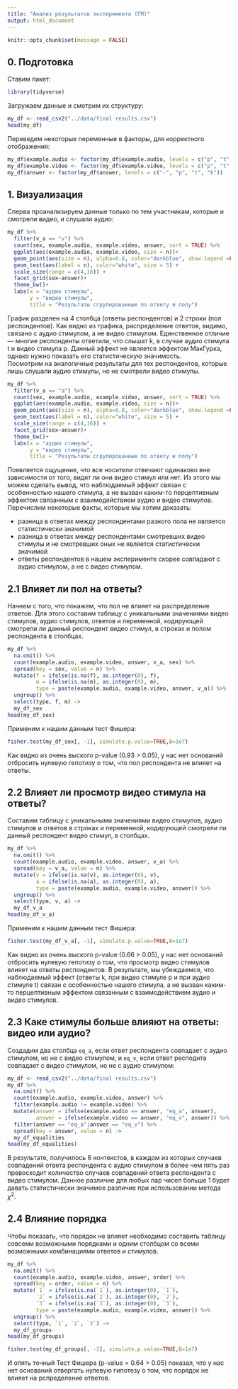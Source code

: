 ```yaml
---
title: "Анализ результатов эксперимента (ГМ)"
output: html_document
---
```

```r
knitr::opts_chunk$set(message = FALSE)
```

## 0. Подготовка
Ставим пакет:
```r
library(tidyverse)
```
Загружаем данные и смотрим их структуру:
```r
my_df <- read_csv2("../data/final results.csv")
head(my_df)
```
Переведем некоторые переменные в факторы, для корректного отображения:
```r
my_df$example.audio <- factor(my_df$example.audio, levels = c("p", "t", "k"))
my_df$example.video <- factor(my_df$example.video, levels = c("p", "t", "k"))
my_df$answer <- factor(my_df$answer, levels = c("-", "p", "t", "k"))
```

## 1. Визуализация
Сперва проанализируем данные только по тем участникам, которые и смотрели видео, и слушали аудио:
```r
my_df %>%
  filter(v_a == "v") %>% 
  count(sex, example.audio, example.video, answer, sort = TRUE) %>% 
  ggplot(aes(example.audio, example.video, size = n))+
  geom_point(aes(size = n), alpha=0.8, color="darkblue", show.legend =FALSE) +
  geom_text(aes(label = n), color="white", size = 5) +
  scale_size(range = c(4,16)) +
  facet_grid(sex~answer)+
  theme_bw()+
  labs(x = "аудио стимулы",
       y = "видео стимулы",
       title = "Результаты сгрупированные по ответу и полу")
```

График разделен на 4 столбца (ответы респондентов) и 2 строки (пол респондентов). Как видно из графика, распределение ответов, видимо, связано с аудио стимулом, а не видео стимулом. Единственное отличие --- многие респонденты ответили, что слышат k, в случае аудио стимула t и видео стимула p. Данный эффект не является эффектом МакГурка, однако нужно показать его статистическую значимость.  
Посмотрим на аналогичные результаты для тех респондентов, которые лишь слушали аудио стимулы, но не смотрели видео стимулы.

```r
my_df %>%
  filter(v_a == "a") %>% 
  count(sex, example.audio, example.video, answer, sort = TRUE) %>% 
  ggplot(aes(example.audio, example.video, size = n))+
  geom_point(aes(size = n), alpha=0.8, color="darkblue", show.legend =FALSE) +
  geom_text(aes(label = n), color="white", size = 5) +
  scale_size(range = c(4,16)) +
  facet_grid(sex~answer)+
  theme_bw()+
  labs(x = "аудио стимулы",
       y = "видео стимулы",
       title = "Результаты сгрупированные по ответу и полу")
```

Появляется ощущение, что все носители отвечают одинаково вне зависимости от того, видят ли они видео стимул или нет. Из этого мы можем сделать вывод, что наблюдаемый эффект связан с особенностью нашего стимула, а не вызван каким-то перцептивным эффектом связанным с взаимодействием аудио и видео стимулов.
Перечислим некоторые факты, которые мы хотим доказать:

* разница в ответах между респондентами разного пола не является статистически значимой
* разница в ответах между респондентами смотревших видео стимулы и не смотревших оных не является статистически значимой
* ответы респондентов в нашем эксперименте скорее совпадают с аудио стимулом, а не с видео стимулом.

## 2.1 Влияет ли пол на ответы?
Начнем с того, что покажем, что пол не влияет на распределение ответов. Для этого составим таблицу с уникальными значениями видео стимулов, аудио стимулов, ответов и переменной, кодирующей смотрели ли данный респондент видео стимул, в строках и полом респондента в столбцах.
```r
my_df %>%
  na.omit() %>% 
  count(example.audio, example.video, answer, v_a, sex) %>% 
  spread(key = sex, value = n) %>% 
  mutate(f = ifelse(is.na(f), as.integer(0), f),
         m = ifelse(is.na(m), as.integer(0), m),
         type = paste(example.audio, example.video, answer, v_a)) %>% 
  ungroup() %>% 
  select(type, f, m) ->
  my_df_sex
head(my_df_sex)
```
Применим к нашим данным тест Фишера:
```r
fisher.test(my_df_sex[, -1], simulate.p.value=TRUE,B=1e7)
```
Как видно из очень выского p-value (0.93 > 0.05), у нас нет оснований отбросить нулевую гепотизу о том, что пол респондента не влияет на ответы.

## 2.2 Влияет ли просмотр видео стимула на ответы?
Cоставим таблицу с уникальными значениями видео стимулов, аудио стимулов и ответов в строках и переменной, кодирующей смотрели ли данный респондент видео стимул, в столбцах.

```r
my_df %>%
  na.omit() %>% 
  count(example.audio, example.video, answer, v_a) %>% 
  spread(key = v_a, value = n) %>% 
  mutate(v = ifelse(is.na(v), as.integer(0), v),
         a = ifelse(is.na(a), as.integer(0), a),
         type = paste(example.audio, example.video, answer)) %>% 
  ungroup() %>% 
  select(type, v, a) ->
  my_df_v_a
head(my_df_v_a)
```
Применим к нашим данным тест Фишера:
```r
fisher.test(my_df_v_a[, -1], simulate.p.value=TRUE,B=1e7)
```

Как видно из очень выского p-value (0.66 > 0.05), у нас нет оснований отбросить нулевую гепотизу о том, что просмотр видео стимулов влияет на ответы респондентов. В результате, мы убеждаемся, что наблюдаемый эффект (ответы k, при видео стимуле p и при аудио стимуле t) связан с особенностью нашего стимула, а не вызван каким-то перцептивным эффектом связанным с взаимодействием аудио и видео стимулов.

## 2.3 Каке стимулы больше влияют на ответы: видео или аудио?
Создадим два столбца `eq_a`, если ответ респондента совпадает с аудио стимулом, но не с видео стимулом, и `eq_v`, если ответ респоднта совпадает с видео стимулом, но не с аудио стимулом:
```r
my_df <- read_csv2("../data/final results.csv")
my_df %>%
  na.omit() %>% 
  count(example.audio, example.video, answer) %>% 
  filter(example.audio != example.video) %>% 
  mutate(answer = ifelse(example.audio == answer, "eq_a", answer),
         answer = ifelse(example.video == answer, "eq_v", answer)) %>% 
  filter(answer == "eq_a"|answer == "eq_v") %>% 
  spread(key = answer, value = n) ->
  my_df_equalities
head(my_df_equalities)
```

В результате, получилось 6 контекстов, в каждом из которых случаев совпадений ответа респондента с аудио стимулом в более чем пять раз превосходит количество случаев совпадений ответа респондента с видео стимулом. Данное различие для любых пар чисел больше 1 будет давать статистически значимое различие при использовании метода $\chi^2$.

## 2.4 Влияние порядка
Чтобы показать, что порядок не влияет необходимо составить таблицу совсеми возможными порядками и одним столбцом со всеми возможными комбинациями ответов и стимулов.

```r
my_df %>%
  na.omit() %>% 
  count(example.audio, example.video, answer, order) %>% 
  spread(key = order, value = n) %>% 
  mutate(`1` = ifelse(is.na(`1`), as.integer(0), `1`),
         `2` = ifelse(is.na(`2`), as.integer(0), `2`),
         `3` = ifelse(is.na(`3`), as.integer(0), `3`),
         type = paste(example.audio, example.video, answer)) %>% 
  ungroup() %>% 
  select(type, `1`, `2`, `3`) ->
  my_df_groups
head(my_df_groups)
```

```r
fisher.test(my_df_groups[, -1], simulate.p.value=TRUE,B=1e7)
```
И опять точный Тест Фишера (p-value = 0.64 > 0.05) показал, что у нас нет оснований отвергать нулевую гипотезу о том, что порядок не влияет на рспределение ответов.